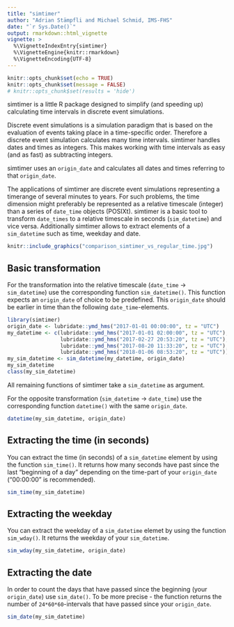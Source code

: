 ```yaml
---
title: "simtimer"
author: "Adrian Stämpfli and Michael Schmid, IMS-FHS"
date: "`r Sys.Date()`"
output: rmarkdown::html_vignette
vignette: >
  %\VignetteIndexEntry{simtimer}
  %\VignetteEngine{knitr::rmarkdown}
  %\VignetteEncoding{UTF-8}
---
```


```r
knitr::opts_chunk$set(echo = TRUE)
knitr::opts_chunk$set(message = FALSE)
# knitr::opts_chunk$set(results = 'hide')
```

<!-- Code for adding footnotes: footnotes^[This is a footnote.] -->

simtimer is a little R package designed to simplify (and speeding up) calculating time intervals in discrete event simulations. 

Discrete event simulations is a simulation paradigm that is based on the evaluation of events taking place in a time-specific order. Therefore a discrete event simulation calculates many time intervals. simtimer handles dates and times as integers. This makes working with time intervals as easy (and as fast) as subtracting integers.

simtimer uses an `origin_date` and calculates all dates and times referring to that `origin_date`. 
  
The applications of simtimer are discrete event simulations representing a timerange of several minutes to years. For such problems, the time dimension might preferably be represented as a relative timescale (integer) than a series of `date_time` objects (POSIXt). simtimer is a basic tool to transform `date_times` to a relative timescale in seconds (`sim_datetime`) and vice versa. Additionally simtimer allows to extract elements of a `sim_datetime` such as time, weekday and date.  

```r
knitr::include_graphics("comparison_simtimer_vs_regular_time.jpg")
```


## Basic transformation

For the transformation into the relative timescale (`date_time` -> `sim_datetime`) use the corresponding function `sim_datetime()`. This function expects an `origin_date` of choice to be predefined. This `origin_date` should be earlier in time than the following `date_time`-elements.

```r
library(simtimer)
origin_date <- lubridate::ymd_hms("2017-01-01 00:00:00", tz = "UTC")
my_datetime <- c(lubridate::ymd_hms("2017-01-01 02:00:00", tz = "UTC"), 
                 lubridate::ymd_hms("2017-02-27 20:53:20", tz = "UTC"),
                 lubridate::ymd_hms("2017-08-20 11:33:20", tz = "UTC"),
                 lubridate::ymd_hms("2018-01-06 08:53:20", tz = "UTC"))
my_sim_datetime <- sim_datetime(my_datetime, origin_date)
my_sim_datetime
class(my_sim_datetime)
```

All remaining functions of simtimer take a `sim_datetime` as argument.  

For the opposite transformation (`sim_datetime` -> `date_time`) use the corresponding function `datetime()` with the same `origin_date`.
```r
datetime(my_sim_datetime, origin_date)
```


## Extracting the time (in seconds)

You can extract the time (in seconds) of a `sim_datetime` element by using the function `sim_time()`. It returns how many seconds have past since the last "beginning of a day" depending on the time-part of your `origin_date` ("00:00:00" is recommended).
```r
sim_time(my_sim_datetime)
```


## Extracting the weekday

You can extract the weekday of a `sim_datetime` elemet by using the function `sim_wday()`. It returns the weekday of your `sim_datetime`.
```r
sim_wday(my_sim_datetime, origin_date)
```


## Extracting the date

In order to count the days that have passed since the beginning (your `origin_date`) use 
`sim_date()`. To be more precise - the function returns the number of `24*60*60`-intervals 
that have passed since your `origin_date`.   

```r
sim_date(my_sim_datetime)
```








